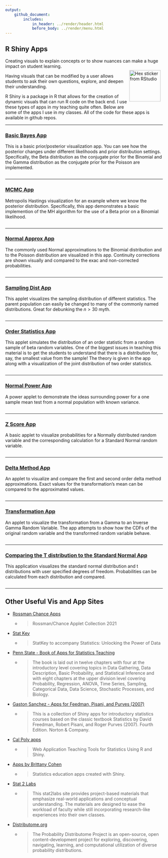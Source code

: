 ```yaml
---
output: 
    github_document:
        includes: 
            in_header: ../render/header.html
            before_body: ../render/menu.html
---
```


## R Shiny Apps

Creating visuals to explain concepts or to show nuances can make a huge impact on student learning.  <div style = "float: right;padding: 7px 7px 7px 7px;">
  <img src = "../images/hex-shiny.png" alt = "Hex sticker from RStudio" width = "100">
</div> Having visuals that can be modified by a user allows students to ask their own questions, explore, and deepen their understanding.  

R Shiny is a package in R that allows for the creation of dynamic visuals that can run R code on the back end.  I use these types of apps in my teaching quite often.  Below are some of the apps I use in my classes.  All of the code for these apps is available in github repos.  

<hr class = "cool"> 

### <a href="https://shiny.stat.ncsu.edu/jbpost2/BasicBayes/" target = "_blank">Basic Bayes App</a> 

This is a basic prior/posterior visualization app.  You can see how the posterior changes under different likelihoods and prior distribution settings.  Specifically, the Beta distribution as the conjugate prior for the Binomial and the Gamma distribution as the conjugate prior for the Poisson are implemented.

<a href="https://shiny.stat.ncsu.edu/jbpost2/BasicBayes/" target = "_blank"><img src="../images/Bayes.png" alt=""></a>

<hr class = "cool"> 

### <a href="https://shiny.stat.ncsu.edu/jbpost2/MCMC/" target = "_blank">MCMC App</a>

Metropolis Hastings visualization for an example where we know the posterior distribution.  Specifically, this app demonstrates a basic implemention of the MH algorithm for the use of a Beta prior on a Binomial likelihood.

<a href="https://shiny.stat.ncsu.edu/jbpost2/MCMC/" target = "_blank"><img   src="../images/MCMC.png" alt=""></a>

<hr class = "cool"> 

### <a href="https://shiny.stat.ncsu.edu/jbpost2/NormalApproximation/" target = "_blank">Normal Approx App</a>

The commonly used Normal approximations to the Binomial distribution and to the Poisson distribution are visualized in this app.  Continuity corrections are shown visually and compared to the exac and non-corrected probabilities.

<a href="https://shiny.stat.ncsu.edu/jbpost2/NormalApproximation/" target = "_blank"><img src="../images/NormApprox.png" alt=""></a>

<hr class = "cool"> 

### <a href="https://shiny.stat.ncsu.edu/jbpost2/SamplingDistribution/" target = "_blank">Sampling Dist App</a>

This applet visualizes the sampling distribution of different statistics.  The parent population can easily be changed to many of the commonly named distributions.  Great for debunking the $n>30$ myth.

<a href="https://shiny.stat.ncsu.edu/jbpost2/SamplingDistribution/" target = "_blank"><img src="../images/SamplingDist.png" alt=""></a>

<hr class = "cool"> 

### <a href="https://shiny.stat.ncsu.edu/jbpost2/OrderStatsDist/" target = "_blank">Order Statistics App</a>

This applet simulates the distribution of an order statistic from a random sample of beta random variables.  One of the biggest issues in teaching this material is to get the students to understand that there is a distribution for, say, the smallest value from the sample!  The theory is given in the app along with a visualization of the joint distribution of two order statistics.

<a href="https://shiny.stat.ncsu.edu/jbpost2/OrderStatsDist/" target = "_blank"><img   src="../images/OrderStats.png" alt=""></a>

<hr class = "cool"> 

### <a href="https://shiny.stat.ncsu.edu/jbpost2/NormalPower/" target = "_blank">Normal Power App</a>

A power applet to demonstrate the ideas surrounding power for a one sample mean test from a normal population with known variance.

<a href="https://shiny.stat.ncsu.edu/jbpost2/NormalPower/" target = "_blank"><img   src="../images/Power.png" alt=""></a>

<hr class = "cool"> 

### <a href="https://shiny.stat.ncsu.edu/jbpost2/ZScores/" target = "_blank">Z Score App</a>

A basic applet to visualize probabilities for a Normally distributed random variable and the corresponding calculation for a Standard Normal random variable.

<a href="https://shiny.stat.ncsu.edu/jbpost2/ZScores/" target = "_blank"><img   src="../images/ZScores.png" alt=""></a>

<hr class = "cool"> 

### <a href="https://shiny.stat.ncsu.edu/jbpost2/Delta/" target = "_blank">Delta Method App</a>

An applet to visualize and compare the first and second order delta method approximations.  Exact values for the transformation's mean can be compared to the approximated values.

<a href="https://shiny.stat.ncsu.edu/jbpost2/Delta/" target = "_blank"><img   src="../images/Delta.png" alt=""></a>

<hr class = "cool"> 

### <a href="https://shiny.stat.ncsu.edu/jbpost2/Transform/" target = "_blank">Transformation App</a>

An applet to visualize the transformation from a Gamma to an Inverse Gamma Random Variable.  The app attempts to show how the CDFs of the original random variable and the transformed random variable behave.  

<a href="https://shiny.stat.ncsu.edu/jbpost2/Transform/" target = "_blank"><img   src="../images/transform.png" alt=""></a>

<hr class = "cool"> 

### <a href="https://shiny.stat.ncsu.edu/jbpost2/TvsZ/" target = "_blank">Comparing the T distribution to the Standard Normal App</a>

This application visualizes the standard normal distribution and t distributions with user specified degrees of freedom.  Probabilities can be calculated from each distribution and compared.

<a href="https://shiny.stat.ncsu.edu/jbpost2/TvsZ/" target = "_blank"><img   src="../images/TvsZ.png" alt=""></a>

<hr class = "cool"> 

## Other Useful <strong>Vis and App Sites</strong>

<ul>
  <li> <a href="https://www.rossmanchance.com/applets/index2021.html" target = "_blank">Rossman Chance Apps</a> </li>
  <ul>
    <li>
      <blockquote cite="https://www.rossmanchance.com/applets/index2021.html">
      Rossman/Chance Applet Collection 2021
      </blockquote>
    </li>
  </ul>

  <li> <a href="http://www.lock5stat.com/statkey/index.html" target = "_blank">Stat Key</a></li>
  <ul>
    <li>
      <blockquote cite="http://www.lock5stat.com/statkey/index.html">
      StatKey to accompany Statistics: Unlocking the Power of Data
      </blockquote>
    </li>
  </ul>

  <li> <a href = "https://sites.psu.edu/shinyapps/" target = "_blank">Penn State - Book of Apps for Statistics Teaching</a></li>
  <ul>
    <li>
      <blockquote cite="https://sites.psu.edu/shinyapps/">
      The book is laid out in twelve chapters with four at the introductory level covering topics in Data Gathering, Data Description, Basic Probability, and Statistical Inference and with eight chapters at the upper division level covering Probability, Regression, ANOVA, Time Series, Sampling, Categorical Data, Data Science, Stochastic Processes, and Biology.
      </blockquote> 
    </li>
  </ul>

  <li> <a href = "https://github.com/gastonstat/shiny-introstats/" target = "_blank">Gaston Sanchez - Apps for Feedman, Pisani, and Purves (2007)</a></li>
  <ul>
    <li>
      <blockquote cite="https://github.com/gastonstat/shiny-introstats/">
    This is a collection of Shiny apps for introductory statistics courses based on the classic textbook Statistics by David Freedman, Robert Pisani, and Roger Purves (2007). Fourth Edition. Norton & Company.
      </blockquote>
    </li>
  </ul>

  <li> <a href = "http://www.statistics.calpoly.edu/shiny" target = "_blank">Cal Poly apps</a></li>
  <ul>
    <li>
      <blockquote cite="http://www.statistics.calpoly.edu/shiny">
      Web Application Teaching Tools for Statistics Using R and Shiny.
      </blockquote>
    </li>
  </ul>

  <li><a href = "http://www2.stat.duke.edu/~mc301/shinyed/" target = "_blank">Apps by Brittany Cohen</a></li>
  <ul>
    <li>  
      <blockquote cite="http://www2.stat.duke.edu/~mc301/shinyed/">
      Statistics education apps created with Shiny. 
      </blockquote> 
    </li>
  </ul>

  <li> <a href="http://web.grinnell.edu/individuals/kuipers/stat2labs/Labs.html" target = "_blank">Stat 2 Labs</a></li>
  <ul>
    <li>
      <blockquote cite="http://web.grinnell.edu/individuals/kuipers/stat2labs/Labs.html">
    This stat2labs site provides project-based materials that emphasize real-world applications and conceptual understanding. The materials are designed to ease the workload of faculty while still incorporating research-like experiences into their own classes.
      </blockquote> 
    </li>
  </ul>

  <li> <a href="http://www.distributome.org/" target = "_blank">Distributome.org</a></li>
  <ul>
    <li>
      <blockquote cite="http://www.distributome.org/">
    The Probability Distributome Project is an open-source, open content-development project for exploring, discovering, navigating, learning, and computational utilization of diverse probability distributions.
      </blockquote> 
    </li>
  </ul>
</ul>

